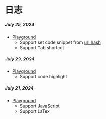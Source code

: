 
# 日志
##### July 25, 2024
- [Playground](/tools/playground)
  - Support set code snippet from [url hash](/tools/playground#js-flat)
  - Support <Kbd>Tab</Kbd> shortcut
##### July 23, 2024
- [Playground](/tools/playground)
  - Support code highlight
##### July 21, 2024
- [Playground](/tools/playground)
  - Support JavaScript
  - Support LaTex
